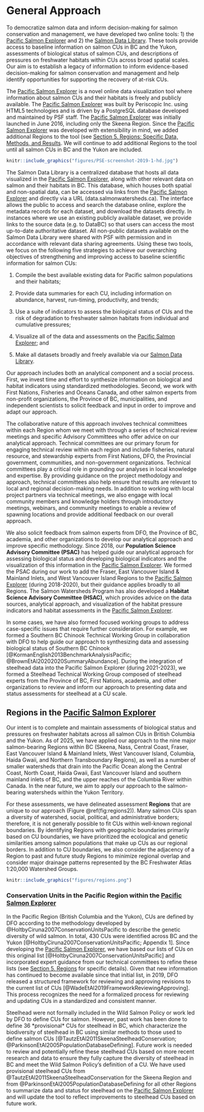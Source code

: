 # General Approach

To democratize salmon data and inform decision-making for salmon conservation and management, we have developed two online tools: 1) the [Pacific Salmon Explorer](https://www.salmonexplorer.ca) and 2) the [Salmon Data Library](https://www.data.salmonwatersheds.ca). These tools provide access to baseline information on salmon CUs in BC and the Yukon, assessments of biological status of salmon CUs, and descriptions of pressures on freshwater habitats within CUs across broad spatial scales. Our aim is to establish a legacy of information to inform evidence-based decision-making for salmon conservation and management and help identify opportunities for supporting the recovery of at-risk CUs.

The [Pacific Salmon Explorer](https://www.salmonexplorer.ca) is a novel online data visualization tool where information about salmon CUs and their habitats is freely and publicly available. The [Pacific Salmon Explorer](https://www.salmonexplorer.ca) was built by Periscopic Inc. using HTML5 technologies and is driven by a PostgreSQL database developed and maintained by PSF staff. The [Pacific Salmon Explorer](https://www.salmonexplorer.ca) was initially launched in June 2016, including only the Skeena Region. Since the [Pacific Salmon Explorer](https://www.salmonexplorer.ca) was developed with extensibility in mind, we added additional Regions to the tool (see [Section 5. Regions: Specific Data, Methods, and Results](#regions). We will continue to add additional Regions to the tool until all salmon CUs in BC and the Yukon are included.

```r
knitr::include_graphics("figures/PSE-screenshot-2019-1-hd.jpg")
```

The Salmon Data Library is a centralized database that hosts all data visualized in the [Pacific Salmon Explorer](https://www.salmonexplorer.ca), along with other relevant data on salmon and their habitats in BC. This database, which houses both spatial and non-spatial data, can be accessed via links from the [Pacific Salmon Explorer](https://www.salmonexplorer.ca) and directly via a URL (data.salmonwatersheds.ca). The interface allows the public to access and search the database online, explore the metadata records for each dataset, and download the datasets directly. In instances where we use an existing publicly available dataset, we provide links to the source data (e.g. to DataBC) so that users can access the most up-to-date authoritative dataset. All non-public datasets available on the Salmon Data Library were shared with PSF with permission and in accordance with relevant data sharing agreements. Using these two tools, we focus on the following five strategies to achieve our overarching objectives of strengthening and improving access to baseline scientific information for salmon CUs:

1.  Compile the best available existing data for Pacific salmon populations and their habitats;

2.  Provide data summaries for each CU, including information on abundance, harvest, run-timing, productivity, and trends;

3.  Use a suite of indicators to assess the biological status of CUs and the risk of degradation to freshwater salmon habitats from individual and cumulative pressures;

4.  Visualize all of the data and assessments on the [Pacific Salmon Explorer](https://www.salmonexplorer.ca); and

5.  Make all datasets broadly and freely available via our [Salmon Data Library](https://www.data.salmonwatersheds.ca).

Our approach includes both an analytical component and a social process. First, we invest time and effort to synthesize information on biological and habitat indicators using standardized methodologies. Second, we work with First Nations, Fisheries and Oceans Canada, and other salmon experts from non-profit organizations, the Province of BC, municipalities, and independent scientists to solicit feedback and input in order to improve and adapt our approach.

The collaborative nature of this approach involves technical committees within each Region whom we meet with through a series of technical review meetings and specific Advisory Committees who offer advice on our analytical approach. Technical committees are our primary forum for engaging technical review within each region and include fisheries, natural resource, and stewardship experts from First Nations, DFO, the Provincial government, communities, and non-government organizations. Technical committees play a critical role in grounding our analyses in local knowledge and expertise. By providing guidance on the project methodology and approach, technical committees also help ensure that results are relevant to local and regional decision-making needs. In addition to working with local project partners via technical meetings, we also engage with local community members and knowledge holders through introductory meetings, webinars, and community meetings to enable a review of spawning locations and provide additional feedback on our overall approach.

We also solicit feedback from salmon experts from DFO, the Province of BC, academia, and other organizations to develop our analytical approach and improve specific methodology. Since 2018, our **Population Science Advisory Committee (PSAC)** has helped guide our analytical approach for assessing biological status and developing biological indicators and the visualization of this information in the [Pacific Salmon Explorer](https://www.salmonexplorer.ca). We formed the PSAC during our work to add the Fraser, East Vancouver Island & Mainland Inlets, and West Vancouver Island Regions to the [Pacific Salmon Explorer](https://www.salmonexplorer.ca) (during 2018-2020), but their guidance applies broadly to all Regions. The Salmon Watersheds Program has also developed a **Habitat Science Advisory Committee (HSAC)**, which provides advice on the data sources, analytical approach, and visualization of the habitat pressure indicators and habitat assessments in the [Pacific Salmon Explorer](https://www.salmonexplorer.ca).

In some cases, we have also formed focused working groups to address case-specific issues that require further consideration. For example, we formed a Southern BC Chinook Technical Working Group in collaboration with DFO to help guide our approach to synthesizing data and assessing biological status of Southern BC Chinook [@KormanEnglish2013BenchmarkAnalysisPacific; @BrownEtAl20202020SummaryAbundance]. During the integration of steelhead data into the Pacific Salmon Explorer (during 2021-2023), we formed a Steelhead Technical Working Group composed of steelhead experts from the Province of BC, First Nations, academia, and other organizations to review and inform our approach to presenting data and status assessments for steelhead at a CU scale.

## Regions in the [Pacific Salmon Explorer](https://www.salmonexplorer.ca)

Our intent is to complete and maintain assessments of biological status and pressures on freshwater habitats across all salmon CUs in British Columbia and the Yukon. As of 2025, we have applied our approach to the nine major salmon-bearing Regions within BC (Skeena, Nass, Central Coast, Fraser, East Vancouver Island & Mainland Inlets, West Vancouver Island, Columbia, Haida Gwaii, and Northern Transboundary Regions), as well as a number of smaller watersheds that drain into the Pacific Ocean along the Central Coast, North Coast, Haida Gwaii, East Vancouver Island and southern mainland inlets of BC, and the upper reaches of the Columbia River within Canada. In the near future, we aim to apply our approach to the salmon-bearing watersheds within the Yukon Territory.

For these assessments, we have delineated assessment **Regions** that are unique to our approach (Figure \@ref(fig:regions2)). Many salmon CUs span a diversity of watershed, social, political, and administrative borders; therefore, it is not generally possible to fit CUs within well-known regional boundaries. By identifying Regions with geographic boundaries primarily based on CU boundaries, we have prioritized the ecological and genetic similarities among salmon populations that make up CUs as our regional borders. In addition to CU boundaries, we also consider the adjacency of a Region to past and future study Regions to minimize regional overlap and consider major drainage patterns represented by the BC Freshwater Atlas 1:20,000 Watershed Groups.

```r
knitr::include_graphics("figures/regions.png")
```

### Conservation Units in the Pacific Region within the [Pacific Salmon Explorer](https://www.salmonexplorer.ca)

In the Pacific Region (British Columbia and the Yukon), CUs are defined by DFO according to the methodology developed by @HoltbyCiruna2007ConservationUnitsPacific to describe the genetic diversity of wild salmon. In total, 430 CUs were identified across BC and the Yukon [@HoltbyCiruna2007ConservationUnitsPacific; Appendix 1]. Since developing the [Pacific Salmon Explorer](https://www.salmonexplorer.ca), we have based our lists of CUs on this original list [@HoltbyCiruna2007ConservationUnitsPacific] and incorporated expert guidance from our technical committees to refine these lists (see [Section 5. Regions](#regions) for specific details). Given that new information has continued to become available since that initial list, in 2019, DFO released a structured framework for reviewing and approving revisions to the current list of CUs [@WadeEtAl2019FrameworkReviewingApproving]. This process recognizes the need for a formalized process for reviewing and updating CUs in a standardized and consistent manner.

Steelhead were not formally included in the Wild Salmon Policy or work led by DFO to define CUs for salmon. However, past work has been done to define 36 \*provisional\* CUs for steelhead in BC, which characterize the biodiversity of steelhead in BC using similar methods to those used to define salmon CUs [@TautzEtAl2011SkeenaSteelheadConservation; @ParkinsonEtAl2005PopulationDatabaseDefining]. Future work is needed to review and potentially refine these steelhead CUs based on more recent research and data to ensure they fully capture the diversity of steelhead in BC and meet the Wild Salmon Policy's definition of a CU. We have used provisional steelhead CUs from @TautzEtAl2011SkeenaSteelheadConservation for the Skeena Region and from @ParkinsonEtAl2005PopulationDatabaseDefining for all other Regions to summarize data and status for steelhead on the [Pacific Salmon Explorer](https://www.salmonexplorer.ca) and will update the tool to reflect improvements to steelhead CUs based on future work.
